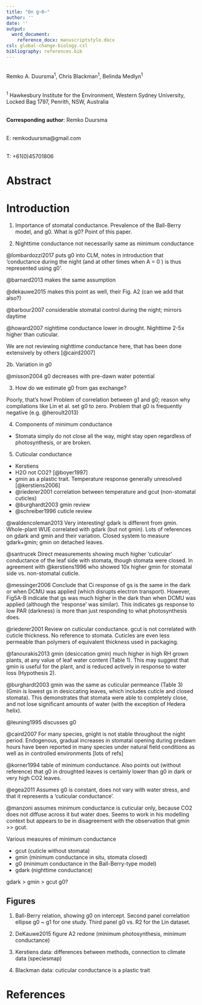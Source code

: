 ```yaml
---
title: "On g~0~"
author: ''
date: ''
output:
  word_document:
    reference_docx: manuscriptstyle.docx
csl: global-change-biology.csl
bibliography: references.bib
---
```


\
Remko A. Duursma^1^, Chris Blackman^1^, Belinda Medlyn^1^

\
^1^ Hawkesbury Institute for the Environment, Western Sydney University, Locked Bag 1797, Penrith, NSW, Australia

\
**Corresponding author**: 
Remko Duursma

\
E: remkoduursma@gmail.com

\
T: +61(0)45701806


# Abstract

# Introduction





1. Importance of stomatal conductance. Prevalence of the Ball-Berry model, and g0. What is g0? Point of this paper.

2. Nighttime conductance not necessarily same as minimum conductance

@lombardozzi2017 puts g0 into CLM, notes in introduction that 'conductance during the night (and at other times when A = 0 ) is thus represented using g0'. 

@barnard2013 makes the same assumption

@dekauwe2015 makes this point as well, their Fig. A2 (can we add that also?)

@barbour2007 considerable stomatal control during the night; mirrors daytime

@howard2007 nighttime conductance lower in drought. Nighttime 2-5x higher than cuticular.


We are not reviewing nighttime conductance here, that has been done extensively by others [@caird2007]

2b. Variation in g0

@misson2004 g0 decreases with pre-dawn water potential


3. How do we estimate g0 from gas exchange?

Poorly, that's how! Problem of correlation between g1 and g0; reason why compilations like Lin et al. set g0 to zero.
Problem that g0 is frequently negative (e.g. @heroult2013)


4. Components of minimum conductance

- Stomata simply do not close all the way, might stay open regardless of photosynthesis, or are broken. 

5. Cuticular conductance

- Kerstiens
- H2O not CO2? [@boyer1997]
- gmin as a plastic trait. Temperature response generally unresolved [@kerstiens2006]
- @riederer2001 correlation between temperature and gcut (non-stomatal cuticles)
- @burghardt2003 gmin review
- @schreiber1996 cuticle review



@waldencoleman2013 Very interesting! gdark is different from gmin. Whole-plant WUE correlated with gdark (but not gmin). Lots of references on gdark and gmin and their variation. Closed system to measure gdark+gmin; gmin on detached leaves.

@santrucek Direct measurements showing much higher 'cuticular' conductance of the leaf side with stomata, though stomata were closed. In agreement with @kerstiens1996 who showed 10x higher gmin for stomatal side vs. non-stomatal cuticle.

@messinger2006 Conclude that Ci response of gs is the same in the dark or when DCMU was applied (which disrupts electron transport). However, Fig5A-B indicate that gs was much higher in the dark than when DCMU was applied (although the ‘response’ was similar). This indicates gs response to low PAR (darkness) is more than just responding to what photosynthesis does.

@riederer2001 Review on cuticular conductance. gcut is not correlated with cuticle thickness. No reference to stomata. Cuticles are even less permeable than polymers of equivalent thickness used in packaging.

@fanourakis2013 gmin (desiccation gmin) much higher in high RH grown plants, at any value of leaf water content (Table 1). This may suggest that gmin is useful for the plant, and is reduced actively in response to water loss (Hypothesis 2).

@burghardt2003 gmin was the same as cuticular permeance (Table 3) (Gmin is lowest gs in desiccating leaves, which includes cuticle and closed stomata). This demonstrates that stomata were able to completely close, and not lose significant amounts of water (with the exception of Hedera helix).

@leuning1995 discusses g0

@caird2007 For many species, gnight is not stable throughout the night period. Endogenous, gradual increases in stomatal opening during predawn hours have been reported in many species under natural field conditions as well as in controlled environments [lots of refs]

@korner1994 table of minimum conductance. Also points out (without reference) that g0 in droughted leaves is certainly lower than g0 in dark or very high CO2 leaves.

@egea2011 Assumes g0 is constant, does not vary with water stress, and that it represents a ‘cuticular conductance’.

@manzoni assumes minimum conductance is cuticular only, because CO2 does not diffuse across it but water does. Seems to work in his modelling context but appears to be in disagreement with the observation that gmin >> gcut. 


Various measures of minimum conductance

- gcut (cuticle without stomata)
- gmin (minimum conductance in situ, stomata closed)
- g0 (minimum conductance in the Ball-Berry-type model)
- gdark (nighttime conductance)

gdark > gmin > gcut
g0?




## Figures

1. Ball-Berry relation, showing g0 on intercept. Second panel correlation ellipse g0 ~ g1 for one study. Third panel g0 vs. R2 for the Lin dataset.

2. DeKauwe2015 figure A2 redone (minimum photosynthesis, minimum conductance)

3. Kerstiens data: differences between methods, connection to climate data (speciesmap)

4. Blackman data: cuticular conductance is a plastic trait



# References {.unnumbered}

